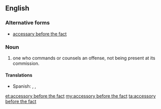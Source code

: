 ==English==

===Alternative forms===
* [[accessary before the fact]]

===Noun===
{{en-noun|head=[[accessory]] [[before]] [[the]] [[fact]]|accessories before the fact}}

# {{context|legal|lang=en}} one who commands or counsels an offense, not being present at its commission.

====Translations====
{{trans-top|one who commands or counsels an offense}}
* Spanish: {{t|es|cómplice instigador|m}}, {{t+|es|instigador|m}}, {{t|es|inductor|m}}
{{trans-mid}}
{{trans-bottom}}

[[et:accessory before the fact]]
[[my:accessory before the fact]]
[[ta:accessory before the fact]]